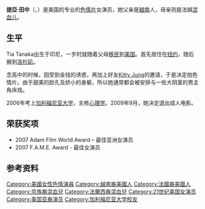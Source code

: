 {{Adult bio
| name = Tia Tanaka
| gender = female
| photo = [[Image:Tia_Tanaka_luke.JPG|220px]]
| birth = {{birth date and age|1987|3|15}}
| location = [[印尼|印尼]]<ref name="asian-sirens">{{cite web|url= http://www.asian-sirens.com/blog/comments.php?id=863_0_1_0_C|title= Interview with Tia Tanaka|accessdate= 2008-07-15|publisher= asian-sirens.com|archive-date= 2015-09-23|archive-url= https://web.archive.org/web/20150923175231/http://www.asian-sirens.com/blog/comments.php?id=863_0_1_0_C|dead-url= no}}
[ <!-- Bot generated title -->]</ref> 
| height = {{height|ft=5|in=2}}<ref name=avn>{{cite web|url=http://avn.com/index.cfm?objectid=C5048A0C-188B-39E4-BC61E06D8238C5A0|title=Fresh off the Bus: Tia Tanaka|accessdate=2007-08-26|publisher=[[AVN_(magazine)|AVN]]|archive-date=2008-03-02|archive-url=https://web.archive.org/web/20080302071208/http://avn.com/index.cfm?objectid=C5048A0C-188B-39E4-BC61E06D8238C5A0|dead-url=no}}</ref>
|weight={{convert|115|lb|kg|abbr=on}}<ref name="avn"/>
|measurements=34B-26-35<ref name=avn/>
| alias = Mulan Wang, Sasha Lei
| eye color = 褐色<ref name=avn/>
| hair color = 褐色<ref name=avn/>
| natural bust = Yes<ref name=avn/>
| ethnicity = 法越混血儿<ref name=rog>{{cite web | author = Roger T Pipe | title = Tia Tanaka Interview | url = http://www.rogreviews.com/interviews/tia_tanaka.asp? | accessdate = 2008-07-15 | date = 2006-01 | archive-date = 2008-05-24 | archive-url = https://web.archive.org/web/20080524081116/http://www.rogreviews.com/interviews/tia_tanaka.asp | dead-url = no }}</ref>
| films= 103
| homepage= 
| iafd = TiaTanaka
| imdb = 2356863
| afdb = 40179
}}
'''提亞·田中'''（{{lang|en|Tia Tanaka}}，{{bd|1987年|3月15日|catIdx=T}}）是美国的专业的[[色情片|色情片]]女演员，她父亲是[[越南|越南]]人，母亲则是法越[[混血儿|混血儿]]。 

==生平==
Tia Tanaka出生于印尼，一岁时就随着父母[[移民|移民]]到[[美国|美国]]。首先居住在[[纽约|纽约]]，随后搬到[[洛杉矶|洛杉矶]]。

念高中的时候，因受到金钱的诱惑，再加上好友[[Kitty_Jung|Kitty Jung]]的邀请，于是决定拍色情片。由于甜美的脸孔及娇小的身躯，所以她通常都会被安排与一些大阴茎的男主角床戏。

2006年考上[[加利福尼亚大学|加利福尼亚大学]]，主修[[心理学|心理学]]。2009年9月，她决定退出成人电影。

==荣获奖项==
*2007 Adam Film World Award – 最佳亚洲女演员
*2007 F.A.M.E. Award        -  最佳女演员

==参考资料==
{{reflist}}

{{DEFAULTSORT:Tanaka, Tia}}
[[Category:美國女性色情演員|Category:美國女性色情演員]]
[[Category:越南裔美國人|Category:越南裔美國人]]
[[Category:法國裔美國人|Category:法國裔美國人]]
[[Category:京族裔混血兒|Category:京族裔混血兒]]
[[Category:法蘭西裔混血兒|Category:法蘭西裔混血兒]]
[[Category:21世纪美国女演员|Category:21世纪美国女演员]]
[[Category:美国亚裔演员|Category:美国亚裔演员]]
[[Category:加利福尼亚大学校友|Category:加利福尼亚大学校友]]